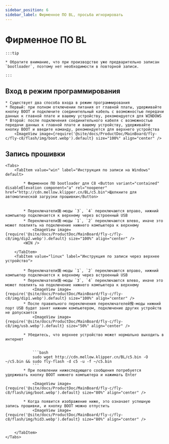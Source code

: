 ```yaml
---
sidebar_position: 6
sidebar_label: Фирменное ПО BL, просьба игнорировать
---
```







# Фирменное ПО BL

    :::tip

    * Обратите внимание, что при производстве уже предварительно записан `bootloader`, поэтому нет необходимости в повторной записи.

    :::

## Вход в режим программирования


    * Существует два способа входа в режим программирования
    * Первый: при полном отключении питания от главной платы, удерживайте кнопку BOOT и подключите соединительный кабель с возможностью передачи данных к главной плате и вашему устройству, рекомендуется для WINDOWS
    * Второй: после подключения соединительного кабеля с возможностью передачи данных к главной плате и вашему устройству, удерживайте кнопку BOOT и введите команду, рекомендуется для верхнего устройства
        <ImageView image={require('@site/docs/ProductDoc/MainBoard/fly-c/fly-c8/flash/img/boot.webp').default} size="100%" align="center" />

## Запись прошивки
    <Tabs>
        <TabItem value="win" label="Инструкция по записи на Windows" default>

            * Фирменное ПО bootloader для C8 <Button variant="contained" disableElevation component="a" rel="noopener" href="http://cdn.mellow.klipper.cn/BL/c5.bin">Щелкните для автоматической загрузки прошивки</Button>


            * Переключатели拨-моды `3`, `4` переключаются вправо, нижний компьютер подключается к верхнему через встроенный USB
            * Переключатели拨-моды `1`, `2` переключаются влево, иначе это может повлиять на подключение нижнего компьютера к верхнему
                <ImageView image={require('@site/docs/ProductDoc/MainBoard/fly-c/fly-c8/img/dip2.webp').default} size="100%" align="center" />
            <WIN />

        </TabItem>
        <TabItem value="linux" label="Инструкция по записи через верхнее устройство">

            * Переключатели拨-моды `1`, `2` переключаются вправо, нижний компьютер подключается к верхнему через встроенный USB
            * Переключатели拨-моды `3`, `4` переключаются влево, иначе это может повлиять на подключение нижнего компьютера к верхнему
                <ImageView image={require('@site/docs/ProductDoc/MainBoard/fly-c/fly-c8/img/dip1.webp').default} size="100%" align="center" />
            * После правильного переключения переключателей撥-моды нижний порт USB будет занят нижним компьютером, подключение других устройств не допускается
                <ImageView image={require('@site/docs/ProductDoc/MainBoard/fly-c/fly-c8/img/usb.webp').default} size="50%" align="center" />

            * Убедитесь, что верхнее устройство может нормально выходить в интернет


                ```bash
                sudo wget http://cdn.mellow.klipper.cn/BL/c5.bin -O ~/c5.bin && sudo fly-flash -d c5 -u -f ~/c5.bin
                ```
            * При появлении нижеследующего сообщения потребуется удерживать кнопку BOOT нижнего компьютера и нажимать Enter

                <ImageView image={require('@site/docs/ProductDoc/MainBoard/fly-c/fly-c8/flash/img/boot.webp').default} size="80%" align="center" />

            * Когда появится изображение ниже, это означает успешную запись прошивки, и кнопку BOOT можно отпустить
                <ImageView image={require('@site/docs/ProductDoc/MainBoard/fly-c/fly-c8/flash/img/hid3.webp').default} size="80%" align="center" />


        </TabItem>
    </Tabs>
